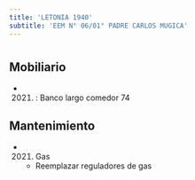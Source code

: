 ```yaml
---
title: 'LETONIA 1940'
subtitle: 'EEM N° 06/01° PADRE CARLOS MUGICA'
---
```


#


## Mobiliario

*  (2021) : Banco largo comedor 74 





## Mantenimiento

*  (2021) Gas 
    + Reemplazar reguladores de gas



